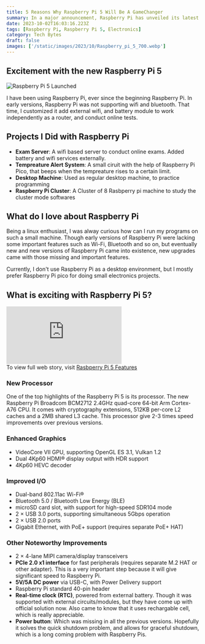 ```yaml
---
title: 5 Reasons Why Raspberry Pi 5 Will Be A GameChanger
summary: In a major announcement, Raspberry Pi has unveiled its latest flagship board, the Raspberry Pi 5, and it's generating waves of excitement among tech enthusiasts. This new iteration promises a substantial 2-3x boost in CPU performance compared to its predecessor, the Raspberry Pi 4.
date: 2023-10-02T16:03:16.223Z
tags: [Raspberry Pi, Raspberry Pi 5, Electronics]
category: Tech Bytes
draft: false
images: ['/static/images/2023/10/Raspberry_pi_5_700.webp']
---
```


## Excitement with the new Raspberry Pi 5

![Raspberry Pi 5 Launched](/static/images/2023/10/Raspberry_pi_5_700.webp)

I have been using Raspberry Pi, ever since the beginning Raspberry Pi. In early versions, Raspberry Pi was not supporting wifi and bluetooth. That time, I customized it add external wifi, and battery module to work independently as a router, and conduct online tests.

## Projects I Did with Raspberry Pi
- **Exam Server**: A wifi based server to conduct online exams. Added battery and wifi services externally.
- **Tempreature Alert System**: A small ciruit with the help of Raspberry Pi Pico, that beeps when the tempreature rises to a certain limit.
- **Desktop Machine**: Used as regular desktop machine, to practice programming
- **Raspberry Pi Cluster**: A Cluster of 8 Rasbperry pi machine to study the cluster mode softwares

## What do I love about Raspberry Pi

Being a linux enthusiast, I was alway curious how can I run my programs on such a small machine. Though early versions of Raspberry Pi were lacking some important features such as Wi-Fi, Bluetooth and so on, but eventually new and new versions of Raspberry Pi came into existence, new upgrades came with those missing and important features.

Currently, I don't use Raspberry Pi as a desktop environment, but I mostly prefer Raspberry Pi pico for doing small electronics projects. 

## What is exciting with Raspberry Pi 5?
<div className='embed-container'>
    <iframe src='https://stories.tembhurne.com/webstory/Raspberry-pi-5-launched' frameBorder='0' allowFullScreen></iframe>
</div>
<div className="embed-credits">To view full web story, visit <a href="https://stories.tembhurne.com/webstory/Raspberry-pi-5-launched" rel="amphtml" target="_blank">Rasbperry Pi 5 Features</a></div>

### New Processor 
One of the top highlights of the Raspberry Pi 5 is its processor. The new Raspberry Pi Broadcom BCM2712 2.4GHz quad-core 64-bit Arm Cortex-A76 CPU. It comes with cryptography extensions, 512KB per-core L2 caches and a 2MB shared L3 cache. This processor give 2-3 times speed improvements over previous versions.

### Enhanced Graphics
- VideoCore VII GPU, supporting OpenGL ES 3.1, Vulkan 1.2
- Dual 4Kp60 HDMI® display output with HDR support
- 4Kp60 HEVC decoder

### Improved I/O
- Dual-band 802.11ac Wi-Fi®
- Bluetooth 5.0 / Bluetooth Low Energy (BLE)
- microSD card slot, with support for high-speed SDR104 mode
- 2 × USB 3.0 ports, supporting simultaneous 5Gbps operation
- 2 × USB 2.0 ports
- Gigabit Ethernet, with PoE+ support (requires separate PoE+ HAT)

### Other Noteworthy Improvements
- 2 × 4-lane MIPI camera/display transceivers
- **PCIe 2.0 x1 interface** for fast peripherals (requires separate M.2 HAT or other adapter). This is a very important step because it will give significant speed to Raspberry Pi. 
- **5V/5A DC power** via USB-C, with Power Delivery support
- Raspberry Pi standard 40-pin header
- **Real-time clock (RTC)**, powered from external battery. Though it was supported with external circuits/modules, but they have come up with official solution now. Also came to know that it uses rechargable cell, which is really appreciable.
- **Power button**: Which was missing in all the previous versions. Hopefully it solves the quick shutdown problem, and allows for graceful shutdown, which is a long coming problem with Raspberry Pis.
